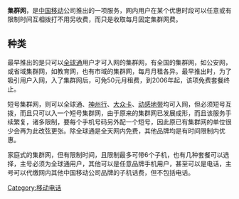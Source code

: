 '''集群网'''，是[[中国移动|中国移动]]公司推出的一项服务，网内用户在某个优惠时段可以任意或有限制时间互相拨打不用另收费，而只是收取每月固定集群网费。

== 种类 ==
最早推出的是只可以[[全球通|全球通]]用户才可入网的集群网，有全国的集群网，如公安网，或省域集群网，如教育网，也有市域的集群网，每月月租各异。最早推出时，为了吸引用户入网，入了集群网后，可免50元月租费，到2006年起，该项免费套餐终止。

短号集群网，则可以全球通、[[神州行|神州行]]、[[大众卡|大众卡]]、[[动感地带|动感地带]]均可入网，但必须短号互拨，而且只可以入一个短号集群网，由于原来的集群网已发展成形，而且该服务手续繁复，诸多限制，要每个手机号码另外配一个短号，因此原已有集群网的单位很少会再为此改弦更张。除全球通是全天网内免费，其他品牌均是有时间限制内优惠。

家庭式的集群网，但有限制时间，且限制最多可带6个子机，也有几种套餐可以选择，主号必须为全球通用户，其他可以是任意品牌手机用户，甚至可以是电话，主号可以代缴网内其他中国移动公司品牌的子机话费，但不包括电话。

{{电信小作品}}

[[Category:移动电话|Category:移动电话]]